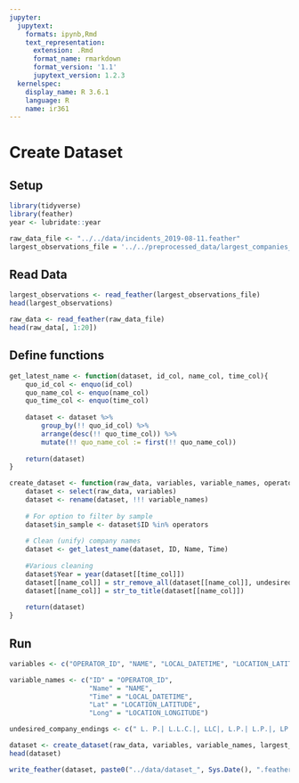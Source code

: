 ```yaml
---
jupyter:
  jupytext:
    formats: ipynb,Rmd
    text_representation:
      extension: .Rmd
      format_name: rmarkdown
      format_version: '1.1'
      jupytext_version: 1.2.3
  kernelspec:
    display_name: R 3.6.1
    language: R
    name: ir361
---
```


# Create Dataset


## Setup

```r
library(tidyverse)
library(feather)
year <- lubridate::year
```

```r
raw_data_file <- "../../data/incidents_2019-08-11.feather"
largest_observations_file = '../../preprocessed_data/largest_companies_2019-09-08.feather'
```

## Read Data

```r
largest_observations <- read_feather(largest_observations_file)
head(largest_observations)
```

```r
raw_data <- read_feather(raw_data_file)
head(raw_data[, 1:20])
```

## Define functions

```r
get_latest_name <- function(dataset, id_col, name_col, time_col){
    quo_id_col <- enquo(id_col)
    quo_name_col <- enquo(name_col)
    quo_time_col <- enquo(time_col)
    
    dataset <- dataset %>%
        group_by(!! quo_id_col) %>%
        arrange(desc(!! quo_time_col)) %>%
        mutate(!! quo_name_col := first(!! quo_name_col))
    
    return(dataset)
}
```

```r
create_dataset <- function(raw_data, variables, variable_names, operators, undesired_company_endings, name_col = "Name", time_col = "Time"){
    dataset <- select(raw_data, variables)
    dataset <- rename(dataset, !!! variable_names)
    
    # For option to filter by sample
    dataset$in_sample <- dataset$ID %in% operators
    
    # Clean (unify) company names
    dataset <- get_latest_name(dataset, ID, Name, Time)
    
    #Various cleaning
    dataset$Year = year(dataset[[time_col]])
    dataset[[name_col]] = str_remove_all(dataset[[name_col]], undesired_company_endings)
    dataset[[name_col]] = str_to_title(dataset[[name_col]])
    
    return(dataset)
}
```

## Run

```r
variables <- c("OPERATOR_ID", "NAME", "LOCAL_DATETIME", "LOCATION_LATITUDE", "LOCATION_LONGITUDE")

variable_names <- c("ID" = "OPERATOR_ID", 
                    "Name" = "NAME", 
                    "Time" = "LOCAL_DATETIME", 
                    "Lat" = "LOCATION_LATITUDE", 
                    "Long" = "LOCATION_LONGITUDE")

undesired_company_endings <- c(" L. P.| L.L.C.|, LLC|, L.P.| L.P.|, LP|LP|LLC|, LIMITED PARTNERSHIP|, A DIVISION OF EXXON MOBIL CORPORATION")
```

```r
dataset <- create_dataset(raw_data, variables, variable_names, largest_observations$OPERATOR_ID, undesired_company_endings)
head(dataset)
```

```r
write_feather(dataset, paste0("../data/dataset_", Sys.Date(), ".feather"))
```
